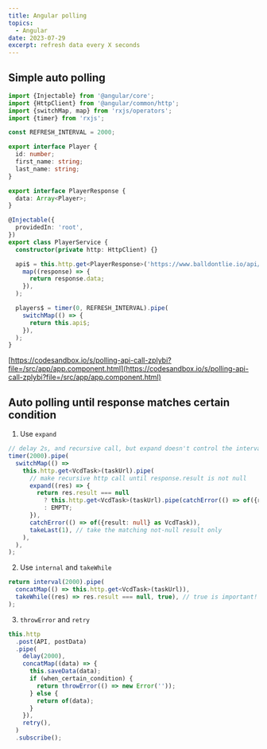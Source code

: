 ```yaml
---
title: Angular polling
topics:
  - Angular
date: 2023-07-29
excerpt: refresh data every X seconds
---
```


## Simple auto polling

```ts
import {Injectable} from '@angular/core';
import {HttpClient} from '@angular/common/http';
import {switchMap, map} from 'rxjs/operators';
import {timer} from 'rxjs';

const REFRESH_INTERVAL = 2000;

export interface Player {
  id: number;
  first_name: string;
  last_name: string;
}

export interface PlayerResponse {
  data: Array<Player>;
}

@Injectable({
  providedIn: 'root',
})
export class PlayerService {
  constructor(private http: HttpClient) {}

  api$ = this.http.get<PlayerResponse>('https://www.balldontlie.io/api/v1/players').pipe(
    map((response) => {
      return response.data;
    }),
  );

  players$ = timer(0, REFRESH_INTERVAL).pipe(
    switchMap(() => {
      return this.api$;
    }),
  );
}
```

[https://codesandbox.io/s/polling-api-call-zplybi?file=/src/app/app.component.html](https://codesandbox.io/s/polling-api-call-zplybi?file=/src/app/app.component.html)

## Auto polling until response matches certain condition

1. Use `expand`

```ts
// delay 2s, and recursive call, but expand doesn't control the interval to make a new request
timer(2000).pipe(
  switchMap(() =>
    this.http.get<VcdTask>(taskUrl).pipe(
      // make recursive http call until response.result is not null
      expand((res) => {
        return res.result === null
          ? this.http.get<VcdTask>(taskUrl).pipe(catchError(() => of({result: null} as VcdTask)))
          : EMPTY;
      }),
      catchError(() => of({result: null} as VcdTask)),
      takeLast(1), // take the matching not-null result only
    ),
  ),
);
```

2. Use `internal` and `takeWhile`

```ts
return interval(2000).pipe(
  concatMap(() => this.http.get<VcdTask>(taskUrl)),
  takeWhile((res) => res.result === null, true), // true is important!
);
```

3. `throwError` and `retry`

```ts
this.http
  .post(API, postData)
  .pipe(
    delay(2000),
    concatMap((data) => {
      this.saveData(data);
      if (when_certain_condition) {
        return throwError(() => new Error(''));
      } else {
        return of(data);
      }
    }),
    retry(),
  )
  .subscribe();
```
